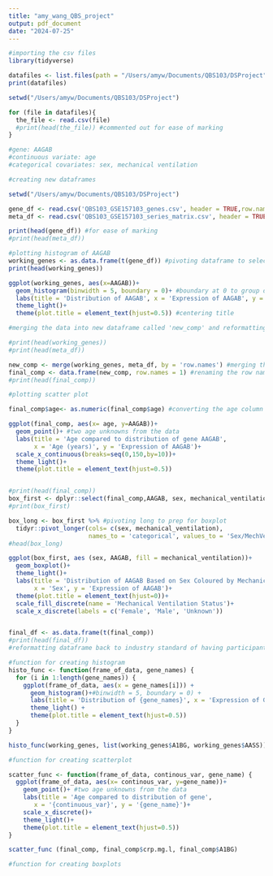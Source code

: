 ```yaml
---
title: "amy_wang_QBS_project"
output: pdf_document
date: "2024-07-25"
---
```


```r
#importing the csv files
library(tidyverse)

datafiles <- list.files(path = "/Users/amyw/Documents/QBS103/DSProject", pattern = ".csv")
print(datafiles)

setwd("/Users/amyw/Documents/QBS103/DSProject")

for (file in datafiles){
  the_file <- read.csv(file)
  #print(head(the_file)) #commented out for ease of marking
}

#gene: AAGAB
#continuous variate: age
#categorical covariates: sex, mechanical ventilation

```
```r
#creating new dataframes

setwd("/Users/amyw/Documents/QBS103/DSProject")

gene_df <- read.csv('QBS103_GSE157103_genes.csv', header = TRUE,row.names = 1)
meta_df <- read.csv('QBS103_GSE157103_series_matrix.csv', header = TRUE, row.names = 1)

print(head(gene_df)) #for ease of marking
#print(head(meta_df))

```

```r
#plotting histogram of AAGAB
working_genes <- as.data.frame(t(gene_df)) #pivoting dataframe to select AAGAB as a column
print(head(working_genes))

ggplot(working_genes, aes(x=AAGAB))+
  geom_histogram(binwidth = 5, boundary = 0)+ #boundary at 0 to group data
  labs(title = 'Distribution of AAGAB', x = 'Expression of AAGAB', y = 'Frequency')+
  theme_light()+
  theme(plot.title = element_text(hjust=0.5)) #centering title
```


```r
#merging the data into new dataframe called 'new_comp' and reformatting to 'final_comp'

#print(head(working_genes))
#print(head(meta_df))

new_comp <- merge(working_genes, meta_df, by = 'row.names') #merging the two dataframes using the row names
final_comp <- data.frame(new_comp, row.names = 1) #renaming the row names as the participant ID
#print(head(final_comp))
```

```r
#plotting scatter plot

final_comp$age<- as.numeric(final_comp$age) #converting the age column from characters to numerics

ggplot(final_comp, aes(x= age, y=AAGAB))+
  geom_point()+ #two age unknowns from the data
  labs(title = 'Age compared to distribution of gene AAGAB', 
       x = 'Age (years)', y = 'Expression of AAGAB')+
  scale_x_continuous(breaks=seq(0,150,by=10))+
  theme_light()+
  theme(plot.title = element_text(hjust=0.5))



```

```r
#print(head(final_comp))
box_first <- dplyr::select(final_comp,AAGAB, sex, mechanical_ventilation) #selecting data columns for easier viewing
#print(box_first)

box_long <- box_first %>% #pivoting long to prep for boxplot
  tidyr::pivot_longer(cols= c(sex, mechanical_ventilation), 
                      names_to = 'categorical', values_to = 'Sex/MechVent')
#head(box_long)

ggplot(box_first, aes (sex, AAGAB, fill = mechanical_ventilation))+
  geom_boxplot()+
  theme_light()+
  labs(title = 'Distribution of AAGAB Based on Sex Coloured by Mechanical Ventilation', 
       x = 'Sex', y = 'Expression of AAGAB')+
  theme(plot.title = element_text(hjust=0))+
  scale_fill_discrete(name = 'Mechanical Ventilation Status')+
  scale_x_discrete(labels = c('Female', 'Male', 'Unknown'))


final_df <- as.data.frame(t(final_comp))
#print(head(final_df)) 
#reformatting dataframe back to industry standard of having participant ID as the column names
```
```r
#function for creating histogram
histo_func <- function(frame_of_data, gene_names) {
  for (i in 1:length(gene_names)) {
    ggplot(frame_of_data, aes(x = gene_names[i])) +
      geom_histogram()+#binwidth = 5, boundary = 0) +
      labs(title = 'Distribution of {gene_names}', x = 'Expression of Gene', y = 'Frequency') +
      theme_light() +
      theme(plot.title = element_text(hjust=0.5))
  }
}

histo_func(working_genes, list(working_genes$A1BG, working_genes$AASS))
```

```r
#function for creating scatterplot

scatter_func <- function(frame_of_data, continous_var, gene_name) {
  ggplot(frame_of_data, aes(x= continous_var, y=gene_name))+
    geom_point()+ #two age unknowns from the data
    labs(title = 'Age compared to distribution of gene', 
       x = '{continuous_var}', y = '{gene_name}')+
    scale_x_discrete()+
    theme_light()+
    theme(plot.title = element_text(hjust=0.5))
}

scatter_func (final_comp, final_comp$crp.mg.l, final_comp$A1BG)
```

```r
#function for creating boxplots

```

